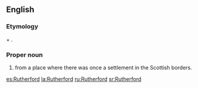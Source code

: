 {{also|rutherford}}
==English==

===Etymology===
{{etyl|ang}} {{term|hryðer||cattle|lang=ang}} + {{term|ford||ford|lang=ang}}.

===Proper noun===
{{en-proper noun}}

# {{surname|Scottish [[habitational]]|from=Old English|dot=}} from a place where there was once a settlement in the Scottish borders.

[[es:Rutherford]]
[[la:Rutherford]]
[[ru:Rutherford]]
[[sr:Rutherford]]